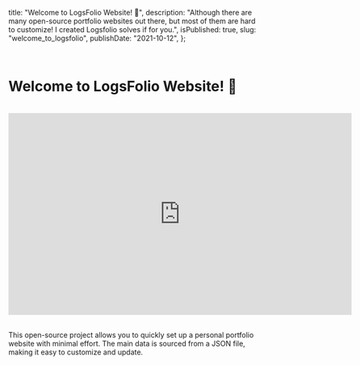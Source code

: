   title: "Welcome to LogsFolio Website! 🙌",
  description:
    "Although there are many open-source portfolio websites out there, but most of them are hard to customize! I created Logsfolio solves if for you.",
  isPublished: true,
  slug: "welcome_to_logsfolio",
  publishDate: "2021-10-12",
};

<br />

# Welcome to LogsFolio Website! 🙌

<br />
<div className="flex justify-center">
  <iframe
    width="680"
    height="400"
    src="https://www.youtube.com/embed/mjD5arlOB9A?si=fNs456hV8Jj0ROQw"
    title="YouTube video player"
    frameBorder="0"
    allow="accelerometer; autoplay; clipboard-write; encrypted-media; gyroscope; picture-in-picture; web-share"
    referrerPolicy="strict-origin-when-cross-origin"
    allowFullScreen
  ></iframe>
</div>
<br />

This open-source project allows you to quickly set up a personal portfolio website with minimal effort. The main data is sourced from a JSON file, making it easy to customize and update.
